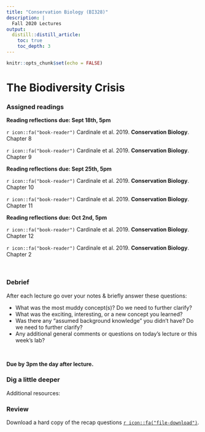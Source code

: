 ```yaml
---
title: "Conservation Biology (BI328)"
description: | 
  Fall 2020 Lectures
output:
  distill::distill_article:
    toc: true
    toc_depth: 3
---
```


```r

knitr::opts_chunk$set(echo = FALSE)

```

# The Biodiversity Crisis


### Assigned readings

**Reading reflections due: Sept 18th, 5pm**

`r icon::fa("book-reader")` Cardinale et al. 2019. **Conservation Biology**. Chapter 8

`r icon::fa("book-reader")` Cardinale et al. 2019. **Conservation Biology**. Chapter 9


**Reading reflections due: Sept 25th, 5pm**

`r icon::fa("book-reader")` Cardinale et al. 2019. **Conservation Biology**. Chapter 10

`r icon::fa("book-reader")` Cardinale et al. 2019. **Conservation Biology**. Chapter 11


**Reading reflections due: Oct 2nd, 5pm**

`r icon::fa("book-reader")` Cardinale et al. 2019. **Conservation Biology**. Chapter 12

`r icon::fa("book-reader")` Cardinale et al. 2019. **Conservation Biology**. Chapter 2

<br>


### Debrief

After each lecture go over your notes & briefly answer these questions:

*	What was the most muddy concept(s)? Do we need to further clarify?
*	What was the exciting, interesting, or a new concept you learned?
*	Was there any “assumed background knowledge” you didn’t have? Do we need to further clarify?
*	Any additional general comments or questions on today's lecture or this week’s lab?

<br>

**Due by 3pm the day after lecture.**



### Dig a little deeper

Additional resources:



### Review



Download a hard copy of the recap questions [`r icon::fa("file-download")`](/files/).
